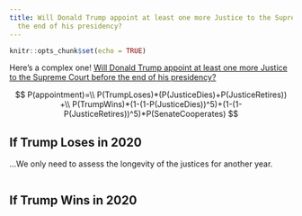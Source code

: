 ```yaml
---
title: Will Donald Trump appoint at least one more Justice to the Supreme Court before
  the end of his presidency?
---
```


```r
knitr::opts_chunk$set(echo = TRUE)
```

Here's a complex one! [Will Donald Trump appoint at least one more Justice to the Supreme Court before the end of his presidency?](https://www.metaculus.com/questions/1498/will-donald-trump-appoint-at-least-one-more-justice-to-the-supreme-court-before-the-end-of-his-presidency/)

$$
P(appointment)=\\
  P(TrumpLoses)*(P(JusticeDies)+P(JusticeRetires)) +\\
  P(TrumpWins)*(1-(1-P(JusticeDies))^5)+(1-(1-P(JusticeRetires))^5)*P(SenateCooperates)
$$

## If Trump Loses in 2020

...We only need to assess the longevity of the justices for another year.

```r

```

## If Trump Wins in 2020
